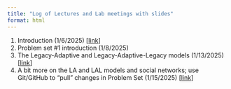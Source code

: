 ```yaml
---
title: "Log of Lectures and Lab meetings with slides"
format: html
---
```


1. Introduction (1/6/2025) [[link](Jan-6-2025/index.html)] 
1. Problem set #1 introduction (1/8/2025)
1. The Legacy-Adaptive and Legacy-Adaptive-Legacy models (1/13/2025)
   [[link](Jan-13-2025/index.html)]
1. A bit more on the LA and LAL models and social networks; use Git/GitHub to
   "pull" changes in Problem Set (1/15/2025) [[link](Jan-15-2025/index.html)]
